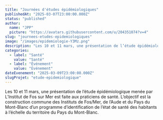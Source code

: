 ```yaml
---
title: "Journées d'études épidémiologiques"
publishedAt: "2025-03-07T23:00:00.000Z"
status: "published"
author:
  name: "JPP"
  picture: "https://avatars.githubusercontent.com/u/204351074?v=4"
slug: "journees-etudes-epidemiologiques"
image: "/images/epidemiologie-Y3Mz.png"
description: "Les 10 et 11 mars, une présentation de l’étude épidémiologique menée par L’Institut de Fos sur Mer est faite aux praticiens de santé. L’objectif est la construction commune des Instituts de Fos/Mer, de l’Aude et du Pays du Mont-Blanc d’un programme d’identification de l’état de santé des habitants à l’échelle du territoire du Pays du Mont-Blanc."
categories:
  - label: "Santé"
    value: "Santé"
  - label: "Événement"
    value: "Événement"
dateEvenement: "2025-03-09T23:00:00.000Z"
slugProjet: "etude-epidemiologique"
---
```


Les 10 et 11 mars, une présentation de l’étude épidémiologique menée par L’Institut de Fos sur Mer est faite aux praticiens de santé. L’objectif est la construction commune des Instituts de Fos/Mer, de l’Aude et du Pays du Mont-Blanc d’un programme d’identification de l’état de santé des habitants à l’échelle du territoire du Pays du Mont-Blanc.